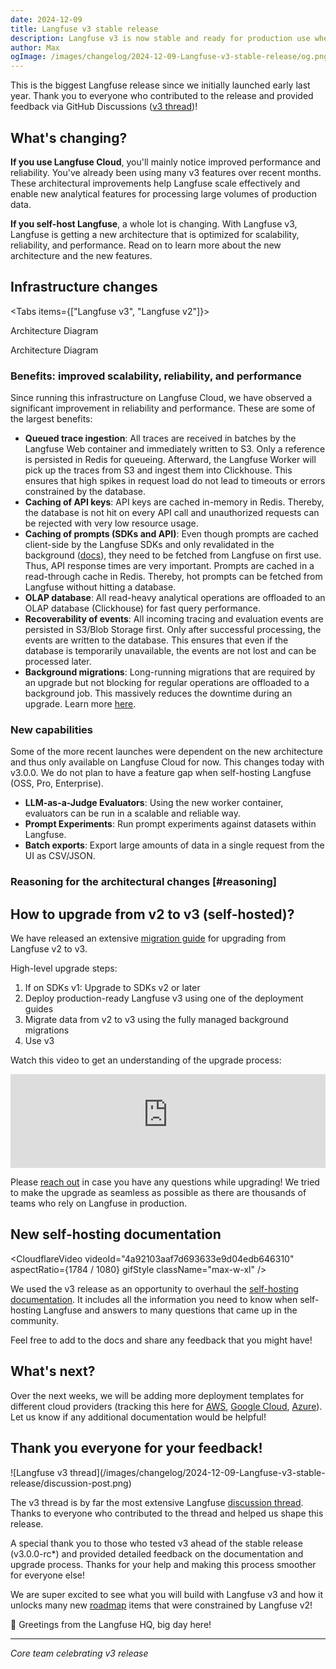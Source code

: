 ```yaml
---
date: 2024-12-09
title: Langfuse v3 stable release
description: Langfuse v3 is now stable and ready for production use when self-hosting Langfuse, including many scalability and architectural improvements.
author: Max
ogImage: /images/changelog/2024-12-09-Langfuse-v3-stable-release/og.png
---
```



<ChangelogHeader />

This is the biggest Langfuse release since we initially launched early last year.
Thank you to everyone who contributed to the release and provided feedback via GitHub Discussions ([v3 thread](https://github.com/orgs/langfuse/discussions/1902))!

## What's changing?

**If you use Langfuse Cloud**, you'll mainly notice improved performance and reliability. You've already been using many v3 features over recent months. These architectural improvements help Langfuse scale effectively and enable new analytical features for processing large volumes of production data.

**If you self-host Langfuse**, a whole lot is changing. With Langfuse v3, Langfuse is getting a new architecture that is optimized for scalability, reliability, and performance. Read on to learn more about the new architecture and the new features.

## Infrastructure changes


<ChangesV3ArchitectureChangesShortDescription />


<Tabs items={["Langfuse v3", "Langfuse v2"]}>
<Tab>

Architecture Diagram

<ArchitectureDiagramV3 />

<ArchitectureDescriptionV3 />

</Tab>

<Tab>

Architecture Diagram

<ArchitectureDiagramV2 />

</Tab>
</Tabs>

### Benefits: improved scalability, reliability, and performance

Since running this infrastructure on Langfuse Cloud, we have observed a significant improvement in reliability and performance. These are some of the largest benefits:

- **Queued trace ingestion**: All traces are received in batches by the Langfuse Web container and immediately written to S3. Only a reference is persisted in Redis for queueing. Afterward, the Langfuse Worker will pick up the traces from S3 and ingest them into Clickhouse. This ensures that high spikes in request load do not lead to timeouts or errors constrained by the database.
- **Caching of API keys**: API keys are cached in-memory in Redis. Thereby, the database is not hit on every API call and unauthorized requests can be rejected with very low resource usage.
- **Caching of prompts (SDKs and API)**: Even though prompts are cached client-side by the Langfuse SDKs and only revalidated in the background ([docs](/docs/prompts)), they need to be fetched from Langfuse on first use. Thus, API response times are very important. Prompts are cached in a read-through cache in Redis. Thereby, hot prompts can be fetched from Langfuse without hitting a database.
- **OLAP database**: All read-heavy analytical operations are offloaded to an OLAP database (Clickhouse) for fast query performance.
- **Recoverability of events**: All incoming tracing and evaluation events are persisted in S3/Blob Storage first. Only after successful processing, the events are written to the database. This ensures that even if the database is temporarily unavailable, the events are not lost and can be processed later.
- **Background migrations**: Long-running migrations that are required by an upgrade but not blocking for regular operations are offloaded to a background job. This massively reduces the downtime during an upgrade. Learn more [here](/self-hosting/upgrade/background-migrations).

### New capabilities

Some of the more recent launches were dependent on the new architecture and thus only available on Langfuse Cloud for now. This changes today with v3.0.0. We do not plan to have a feature gap when self-hosting Langfuse (OSS, Pro, Enterprise).

- **LLM-as-a-Judge Evaluators**: Using the new worker container, evaluators can be run in a scalable and reliable way.
- **Prompt Experiments**: Run prompt experiments against datasets within Langfuse.
- **Batch exports**: Export large amounts of data in a single request from the UI as CSV/JSON.

### Reasoning for the architectural changes [#reasoning]


<ChangesV3ComponentReasoning />

## How to upgrade from v2 to v3 (self-hosted)?

We have released an extensive [migration guide](/self-hosting/upgrade/upgrade-guides/upgrade-v2-to-v3) for upgrading from Langfuse v2 to v3.

High-level upgrade steps:

1. If on SDKs v1: Upgrade to SDKs v2 or later
1. Deploy production-ready Langfuse v3 using one of the deployment guides
1. Migrate data from v2 to v3 using the fully managed background migrations
1. Use v3

Watch this video to get an understanding of the upgrade process:

<iframe
  width="100%"
  className="aspect-[15.94/9] rounded-lg border mt-6 w-full"
  src="https://www.youtube-nocookie.com/embed/Bb24vYp5zkA?si=oCRGQUxemOhoUCwi"
  title="YouTube video player"
  frameborder="0"
  allow="accelerometer; autoplay; clipboard-write; encrypted-media; gyroscope; picture-in-picture; web-share"
  referrerpolicy="strict-origin-when-cross-origin"
  allowFullScreen
></iframe>

Please [reach out](/support) in case you have any questions while upgrading! We tried to make the upgrade as seamless as possible as there are thousands of teams who rely on Langfuse in production.

## New self-hosting documentation

<CloudflareVideo
  videoId="4a92103aaf7d693633e9d04edb646310"
  aspectRatio={1784 / 1080}
  gifStyle
  className="max-w-xl"
/>

We used the v3 release as an opportunity to overhaul the [self-hosting documentation](/self-hosting). It includes all the information you need to know when self-hosting Langfuse and answers to many questions that came up in the community.

Feel free to add to the docs and share any feedback that you might have!

## What's next?

Over the next weeks, we will be adding more deployment templates for different cloud providers (tracking this here for [AWS](https://github.com/orgs/langfuse/discussions/4645), [Google Cloud](https://github.com/orgs/langfuse/discussions/4646), [Azure](https://github.com/orgs/langfuse/discussions/4647)). Let us know if any additional documentation would be helpful!

## Thank you everyone for your feedback!

<Frame>
  ![Langfuse v3
  thread](/images/changelog/2024-12-09-Langfuse-v3-stable-release/discussion-post.png)
</Frame>

The v3 thread is by far the most extensive Langfuse [discussion thread](https://github.com/orgs/langfuse/discussions/1902). Thanks to everyone who contributed to the thread and helped us shape this release.

A special thank you to those who tested v3 ahead of the stable release (v3.0.0-rc\*) and provided detailed feedback on the documentation and upgrade process. Thanks for your help and making this process smoother for everyone else!

We are super excited to see what you will build with Langfuse v3 and how it unlocks many new [roadmap](/roadmap) items that were constrained by Langfuse v2!

👋 Greetings from the Langfuse HQ, big day here!

---

_Core team celebrating v3 release_


<Tweet id="1866103654421315612" />
